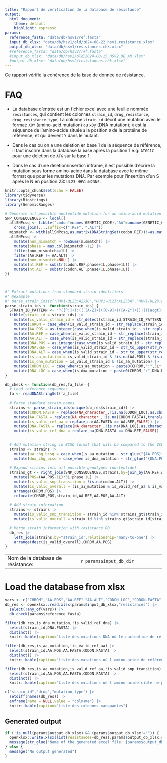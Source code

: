 ```yaml
---
title: "Rapport de vérification de la database de résistance"
output:
  html_document: 
    theme: default
    highlight: espresso 
params:
  reference_fasta: "data/db/hsv1/ref.fasta"
  input_db_xlsx: "data/db/hsv1/old/2024-08-22_hsv1.resistance.xlsx"
  output_db_xlsx: "data/db/hsv1/resistances.chk.xlsx"
  #reference_fasta: "data/db/hsv2/ref.fasta"
  #input_db_xlsx: "data/db/hsv2/old/2024-08-15_HSV2_DB_AM.xlsx"
  #output_db_xlsx: "data/db/hsv2/resistances.chk.xlsx"
---
```




Ce rapport vérifie la cohérence de la base de donnée de résistance.

# FAQ

 - La database d'entrée est un fichier excel avec une feuille nommée `resistances`, qui contient les colonnes `strain_id`, `drug_resistance`, `drug_resistance_type`. La colonne `strain_id` décrit une mutation avec le format: `X0Y` (amino-acid mutation) ou `x0y` (DNA mutation); `X` est la séquence de l'amino-acide située à la position `0` de la protéine de référence; et qui devient `Y` dans le mutant.

 - Dans le cas ou on a une deletion en base 1 de la séquence de référence, il faut inscrire dans la database la base après la position 1 e.g: `ATGC1C` pour une deletion de `ATG` sur la base 1.
 
 - Dans le cas d'une deletion/insertion inframe, il est possible d'écrire la mutation sous forme amino-acide dans la database avec le même format que pour les mutations DNA. Par exemple pour l'insertion d'un S après le N en position 23: `UL23-HHV1:N23NS`.

 
```r
knitr::opts_chunk$set(echo = FALSE)
library(tidyverse)
library(Biostrings)
library(GenomicRanges)

# Generate all possible nucleotide mutation for an amino-acid mutation
SNP_CONSEQUENCES <- local({
  allSNPcsq <- tibble("codon"=names(GENETIC_CODE),"AA"=unname(GENETIC_CODE)) %>%
    cross_join(.,.,suffix=c(".REF", ".ALT"))
  mismatch <- with(allSNPcsq,as.matrix(DNAStringSet(codon.REF))!=as.matrix(DNAStringSet(codon.ALT)))
  allSNPcsq |>
    mutate(num_mismatch = rowSums(mismatch)) |>
    mutate(phase = max.col(mismatch)-1L) |>
    filter(num_mismatch==1L) |>
    filter(AA.REF != AA.ALT) |>
    mutate(num_mismatch=NULL) |>
    mutate(nt.REF = substr(codon.REF,phase+1L,phase+1L)) |>
    mutate(nt.ALT = substr(codon.ALT,phase+1L,phase+1L))
})



#' Extract mutations from standard strain identifiers
#' @example 
#' parse_strain_ids(c("HHV1-UL23:A253G","HHV1-UL23:AL253A","HHV1-UL23:atg23a","HHV1-UL30:g50gtc","HHV1-UL30:t54g"))
parse_strain_ids <- function(strain_ids) {
  STRAIN_ID_PATTERN <- "^([^:]+):((([A-Z]+)([0-9]+)([A-Z*]+))|(([acgt]+)([0-9]+)([acgt]+)))$"
  tibble(strain_id = strain_ids) |>
    mutate(is_valid_strain_id = str_detect(strain_id,STRAIN_ID_PATTERN)) |>
    mutate(CHROM = case_when(is_valid_strain_id ~ str_replace(strain_id,STRAIN_ID_PATTERN,"\\1"))) |>
    mutate(AA.POS = as.integer(case_when(is_valid_strain_id ~ str_replace(strain_id,STRAIN_ID_PATTERN,"\\5")))) |>
    mutate(AA.REF = case_when(is_valid_strain_id ~ str_replace(strain_id,STRAIN_ID_PATTERN,"\\4"))) |>
    mutate(AA.ALT = case_when(is_valid_strain_id ~ str_replace(strain_id,STRAIN_ID_PATTERN,"\\6"))) |>
    mutate(DNA.POS = as.integer(case_when(is_valid_strain_id ~ str_replace(strain_id,STRAIN_ID_PATTERN,"\\9")))) |>
    mutate(DNA.REF = case_when(is_valid_strain_id ~ str_to_upper(str_replace(strain_id,STRAIN_ID_PATTERN,"\\8")))) |>
    mutate(DNA.ALT = case_when(is_valid_strain_id ~ str_to_upper(str_replace(strain_id,STRAIN_ID_PATTERN,"\\10")))) |>
    mutate(is_aa_mutation = is_valid_strain_id & !is.na(AA.POS) & !is.na(CHROM)) |>
    mutate(is_dna_mutation = is_valid_strain_id & !is_aa_mutation) |>
    mutate(CODON_LOC = case_when(is_aa_mutation ~ paste0(CHROM,":",3L*(AA.POS-1L) + 1L,"-",3L*(AA.POS-1L)*nchar(AA.REF) + 3L))) |>
    mutate(DNA_LOC = case_when(is_dna_mutation ~ paste0(CHROM,":",DNA.POS,"-",DNA.POS + nchar(DNA.REF)-1L)))
}

db_check <- function(db_res,fa_file) {
  # Load reference sequences
  fa <- readDNAStringSet(fa_file)
  
  # Parse standard strain names
  strains <- parse_strain_ids(unique(db_res$strain_id)) |>
    mutate(CODON.FASTA = replace(NA_character_,!is.na(CODON_LOC),as.character(fa[GRanges(CODON_LOC[!is.na(CODON_LOC)])]))) |>
    mutate(AA.FASTA = replace(NA_character_,!is.na(CODON.FASTA),translate(DNAStringSet(CODON.FASTA[!is.na(CODON.FASTA)]),no.init.codon = TRUE))) |>
    mutate(is_valid_ref_aa = replace_na(AA.FASTA == AA.REF,FALSE)) |>
    mutate(DNA.FASTA = replace(NA_character_,!is.na(DNA_LOC),as.character(fa[GRanges(DNA_LOC[!is.na(DNA_LOC)])]))) |>
    mutate(is_valid_ref_dna = replace_na(DNA.FASTA == DNA.REF,FALSE))
    

  # Add mutation string in BCSQ format that will be compared to the VCF calls
  strains <- strains |>
    mutate(aa_chg_bcsq = case_when(is_aa_mutation ~ str_glue("{AA.POS}{AA.REF}>{AA.POS}{AA.ALT}"))) |>
    mutate(dna_chg_bcsq = case_when(is_dna_mutation ~ str_glue("{DNA.POS}{DNA.REF}>{DNA.POS}{DNA.ALT}")))
  
  # Expand strains into all possible genotypes (nucleotide)
  strains_gt <- right_join(SNP_CONSEQUENCES,strains,by=join_by(AA.REF,AA.ALT,codon.REF==CODON.FASTA),relationship="many-to-many") |>
    mutate(POS=(AA.POS-1L)*3L+phase+1L) |>
    mutate(is_valid_snp_transition = !is.na(codon.ALT)) |>
    mutate(is_valid_overall = (is_aa_mutation & is_valid_ref_aa & is_valid_snp_transition) | (is_dna_mutation & is_valid_ref_dna)) |>
    arrange(CHROM,POS) |>
    relocate(CHROM,POS,strain_id,AA.REF,AA.POS,AA.ALT)
  
  # Add strain information
  strains <- strains |>
    mutate(is_valid_snp_transition = strain_id %in% strains_gt$strain_id[strains_gt$is_valid_snp_transition]) |>
    mutate(is_valid_overall = strain_id %in% strains_gt$strain_id[strains_gt$is_valid_overall])

  # Merge strain information with resistance DB
  db_res |>
    left_join(strains,by="strain_id",relationship="many-to-one") |>
    arrange(desc(is_valid_overall),CHROM,AA.POS)
}
```

|                                   |                                         |
|-----------------------------------|-----------------------------------------|
| Nom de la database de résistance: | ``r params$input_db_dir``               |



# Load the database from xlsx
```r
vars <- c("CHROM","AA.POS","AA.REF","AA.ALT","CODON_LOC","CODON.FASTA","AA.FASTA","is_valid_strain_id","is_valid_ref_aa","aa_chg_bcsq","is_valid_transition","is_valid_overall","is_dna_mutation","is_valid_ref_dna","DNA.FASTA","is_aa_mutation","is_valid_snp_transition","dna_chg_bcsq")
db_res <- openxlsx::read.xlsx(params$input_db_xlsx,"resistances") |>
  select(!any_of(vars)) |>
  db_check(params$reference_fasta)
```

```r
filter(db_res,is_dna_mutation,!is_valid_ref_dna) |>
  select(strain_id,DNA.FASTA) |>
  distinct() |>
  knitr::kable(caption="Liste des mutations DNA où le nucleotide de référence est invalide")

filter(db_res,is_aa_mutation,!is_valid_ref_aa) |>
  select(strain_id,AA.POS,AA.FASTA,CODON.FASTA) |>
  distinct() |>
  knitr::kable(caption="Liste des mutations où l'amino-acide de référence est invalide")

filter(db_res,is_aa_mutation,is_valid_ref_aa,!is_valid_snp_transition) |>
  select(strain_id,AA.POS,AA.FASTA,CODON.FASTA) |>
  distinct() |>
  knitr::kable(caption="Liste des mutations où l'amino-acide cible ne peut être obtenu par un SNP")

c("strain_id","drug","mutation_type") |>
  setdiff(names(db_res)) |>
  enframe(name = NULL,value = "colname") |>
  knitr::kable(caption="Liste des colonnes manquantes")
```




## Generated output
```r
if (!is.null(params$output_db_xlsx) && (params$output_db_xlsx!="")) {
  openxlsx::write.xlsx(list(resistances=db_res),params$output_db_xlsx,overwrite = TRUE)  
  message(str_glue("Name of the generated excel file: {params$output_db_xlsx}"))
} else {
  message("No output generated")  
}
```

